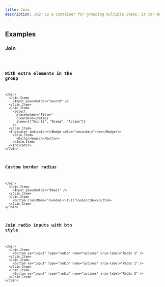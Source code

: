 ```yaml
---
title: Join
description: Join is a container for grouping multiple items, it can be used to group buttons, inputs, or any other element. Join applies border radius to the first and last item. Join can be used to create a horizontal or vertical list of items.
---
```


## Examples

### Join

<code src="./demo/basic.tsx" />

### With extra elements in the group

```tsx live
<Join>
  <Join.Item>
    <Input placeholder="Search" />
  </Join.Item>
  <Join.Item>
    <Select
      placeholder="Filter"
      clearable={false}
      items={["Sci-fi", "Drama", "Action"]}
    />
  </Join.Item>
  <Indicator indicator={<Badge color="secondary">new</Badge>}>
    <Join.Item>
      <Button>Search</Button>
    </Join.Item>
  </Indicator>
</Join>
```

### Custom border radius

```tsx live
<Join>
  <Join.Item>
    <Input placeholder="Email" />
  </Join.Item>
  <Join.Item>
    <Button className="rounded-r-full">Subscribe</Button>
  </Join.Item>
</Join>
```

### Join radio inputs with btn style

```tsx live
<Join>
  <Join.Item>
    <Button as="input" type="radio" name="options" aria-label="Radio 1" />
  </Join.Item>
  <Join.Item>
    <Button as="input" type="radio" name="options" aria-label="Radio 2" />
  </Join.Item>
  <Join.Item>
    <Button as="input" type="radio" name="options" aria-label="Radio 3" />
  </Join.Item>
</Join>
```
